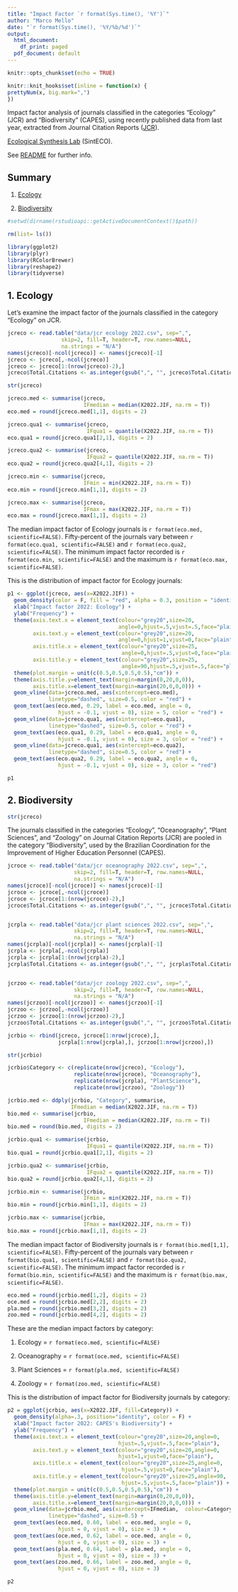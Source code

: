 ```yaml
---
title: "Impact Factor `r format(Sys.time(), '%Y')`"
author: "Marco Mello"
date: "`r format(Sys.time(), '%Y/%b/%d')`"
output:
  html_document:
    df_print: paged
  pdf_document: default
---
```


```r
knitr::opts_chunk$set(echo = TRUE)

knitr::knit_hooks$set(inline = function(x) {
prettyNum(x, big.mark=",")
})
```

Impact factor analysis of journals classified in the categories "Ecology" (JCR) and "Biodiversity" (CAPES), using recently published data from last year, extracted from Journal Citation Reports ([JCR](https://jcr.clarivate.com)).

[Ecological Synthesis Lab](https://marcomellolab.wordpress.com) (SintECO).

See [README](https://github.com/marmello77/ImpactFactor/blob/master/README.md) for further info.


## Summary

1. [Ecology](#ecology)

2. [Biodiversity](#biodiversity)


```r
#setwd(dirname(rstudioapi::getActiveDocumentContext()$path))

```

```r
rm(list= ls())
```


```r
library(ggplot2)
library(plyr)
library(RColorBrewer)
library(reshape2)
library(tidyverse)
```



## 1. Ecology{#ecology}

Let's examine the impact factor of the journals classified in the category "Ecology" on JCR.

```r
jcreco <- read.table("data/jcr ecology 2022.csv", sep=",", 
                 skip=2, fill=T, header=T, row.names=NULL,
                 na.strings = "N/A")
names(jcreco)[-ncol(jcreco)] <- names(jcreco)[-1]
jcreco <- jcreco[,-ncol(jcreco)]
jcreco <- jcreco[1:(nrow(jcreco)-2),]
jcreco$Total.Citations <- as.integer(gsub(",", "", jcreco$Total.Citations))
```


```r
str(jcreco)
```


```r
jcreco.med <- summarise(jcreco, 
                        IFmedian = median(X2022.JIF, na.rm = T))
eco.med = round(jcreco.med[1,1], digits = 2)

jcreco.qua1 <- summarise(jcreco, 
                         IFqua1 = quantile(X2022.JIF, na.rm = T))
eco.qua1 = round(jcreco.qua1[2,1], digits = 2)

jcreco.qua2 <- summarise(jcreco, 
                         IFqua2 = quantile(X2022.JIF, na.rm = T))
eco.qua2 = round(jcreco.qua2[4,1], digits = 2)

jcreco.min <- summarise(jcreco, 
                        IFmin = min(X2022.JIF, na.rm = T))
eco.min = round(jcreco.min[1,1], digits = 2)

jcreco.max <- summarise(jcreco, 
                        IFmax = max(X2022.JIF, na.rm = T))
eco.max = round(jcreco.max[1,1], digits = 2)

```

The median impact factor of Ecology journals is `r format(eco.med, scientific=FALSE)`. Fifty-percent of the journals vary between `r format(eco.qua1, scientific=FALSE)` and `r format(eco.qua2, scientific=FALSE)`. The minimum impact factor recorded is `r format(eco.min, scientific=FALSE)` and the maximum is `r format(eco.max, scientific=FALSE)`.


This is the distribution of impact factor for Ecology journals:

```r
p1 <- ggplot(jcreco, aes(x=X2022.JIF)) +
  geom_density(color = F, fill = "red", alpha = 0.3, position = "identity") +
  xlab("Impact factor 2022: Ecology") + 
  ylab("Frequency") +
  theme(axis.text.x = element_text(colour="grey20",size=20,
                                   angle=0,hjust=.5,vjust=.5,face="plain"),
        axis.text.y = element_text(colour="grey20",size=20,
                                   angle=0,hjust=1,vjust=0,face="plain"),
        axis.title.x = element_text(colour="grey20",size=25,
                                    angle=0,hjust=.5,vjust=0,face="plain"),
        axis.title.y = element_text(colour="grey20",size=25,
                                    angle=90,hjust=.5,vjust=.5,face="plain")) +
  theme(plot.margin = unit(c(0.5,0.5,0.5,0.5),"cm")) +
  theme(axis.title.y=element_text(margin=margin(0,20,0,0)),
        axis.title.x=element_text(margin=margin(20,0,0,0))) +
  geom_vline(data=jcreco.med, aes(xintercept=eco.med),
             linetype="dashed", size=0.5, color = "red") +
  geom_text(aes(eco.med, 0.29, label = eco.med, angle = 0, 
                hjust = -0.1, vjust = 0), size = 5, color = "red") +
  geom_vline(data=jcreco.qua1, aes(xintercept=eco.qua1),
             linetype="dashed", size=0.5, color = "red") +
  geom_text(aes(eco.qua1, 0.29, label = eco.qua1, angle = 0, 
                hjust = -0.1, vjust = 0), size = 3, color = "red") +
  geom_vline(data=jcreco.qua1, aes(xintercept=eco.qua2),
             linetype="dashed", size=0.5, color = "red") +
  geom_text(aes(eco.qua2, 0.29, label = eco.qua2, angle = 0,
                hjust = -0.1, vjust = 0), size = 3, color = "red")

p1
```


## 2. Biodiversity{#biodiversity}

```r
str(jcreco)
```

The journals classified in the categories "Ecology", "Oceanography", "Plant Sciences", and "Zoology" on Journal Citation Reports (JCR) are pooled in the category "Biodiversity", used by the Brazilian Coordination for the Improvement of Higher Education Personnel (CAPES).

```r
jcroce <- read.table("data/jcr oceanography 2022.csv", sep=",", 
                     skip=2, fill=T, header=T, row.names=NULL,
                     na.strings = "N/A")
names(jcroce)[-ncol(jcroce)] <- names(jcroce)[-1]
jcroce <- jcroce[,-ncol(jcroce)]
jcroce <- jcroce[1:(nrow(jcroce)-2),]
jcroce$Total.Citations <- as.integer(gsub(",", "", jcroce$Total.Citations))


jcrpla <- read.table("data/jcr plant sciences 2022.csv", sep=",", 
                     skip=2, fill=T, header=T, row.names=NULL,
                     na.strings = "N/A")
names(jcrpla)[-ncol(jcrpla)] <- names(jcrpla)[-1]
jcrpla <- jcrpla[,-ncol(jcrpla)]
jcrpla <- jcrpla[1:(nrow(jcrpla)-2),]
jcrpla$Total.Citations <- as.integer(gsub(",", "", jcrpla$Total.Citations))


jcrzoo <- read.table("data/jcr zoology 2022.csv", sep=",", 
                     skip=2, fill=T, header=T, row.names=NULL,
                     na.strings = "N/A")
names(jcrzoo)[-ncol(jcrzoo)] <- names(jcrzoo)[-1]
jcrzoo <- jcrzoo[,-ncol(jcrzoo)]
jcrzoo <- jcrzoo[1:(nrow(jcrzoo)-2),]
jcrzoo$Total.Citations <- as.integer(gsub(",", "", jcrzoo$Total.Citations))
```


```r
jcrbio <- rbind(jcreco, jcroce[1:nrow(jcroce),], 
                jcrpla[1:nrow(jcrpla),], jcrzoo[1:nrow(jcrzoo),])
```


```r
str(jcrbio)
```


```r
jcrbio$Category <- c(replicate(nrow(jcreco), "Ecology"), 
                     replicate(nrow(jcroce), "Oceanography"), 
                     replicate(nrow(jcrpla), "PlantScience"), 
                     replicate(nrow(jcrzoo), "Zoology"))
```


```r
jcrbio.med <- ddply(jcrbio, "Category", summarise, 
                    IFmedian = median(X2022.JIF, na.rm = T))
bio.med <- summarise(jcrbio, 
                        IFmedian = median(X2022.JIF, na.rm = T))
bio.med = round(bio.med, digits = 2)

jcrbio.qua1 <- summarise(jcrbio, 
                         IFqua1 = quantile(X2022.JIF, na.rm = T))
bio.qua1 = round(jcrbio.qua1[2,1], digits = 2)

jcrbio.qua2 <- summarise(jcrbio, 
                         IFqua2 = quantile(X2022.JIF, na.rm = T))
bio.qua2 = round(jcrbio.qua2[4,1], digits = 2)

jcrbio.min <- summarise(jcrbio, 
                        IFmin = min(X2022.JIF, na.rm = T))
bio.min = round(jcrbio.min[1,1], digits = 2)

jcrbio.max <- summarise(jcrbio, 
                        IFmax = max(X2022.JIF, na.rm = T))
bio.max = round(jcrbio.max[1,1], digits = 2)
```


The median impact factor of Biodiversity journals is `r format(bio.med[1,1], scientific=FALSE)`. Fifty-percent of the journals vary between `r format(bio.qua1, scientific=FALSE)` and `r format(bio.qua2, scientific=FALSE)`. The minimum impact factor recorded is `r format(bio.min, scientific=FALSE)` and the maximum is `r format(bio.max, scientific=FALSE)`.


```r
eco.med = round(jcrbio.med[1,2], digits = 2)
oce.med = round(jcrbio.med[2,2], digits = 2)
pla.med = round(jcrbio.med[3,2], digits = 2)
zoo.med = round(jcrbio.med[4,2], digits = 2)
```


These are the median impact factors by category:

1. Ecology = `r format(eco.med, scientific=FALSE)`

2. Oceanography = `r format(oce.med, scientific=FALSE)`

3. Plant Sciences = `r format(pla.med, scientific=FALSE)`

4. Zoology = `r format(zoo.med, scientific=FALSE)`


This is the distribution of impact factor for Biodiversity journals by category:

```r
p2 = ggplot(jcrbio, aes(x=X2022.JIF, fill=Category)) +
  geom_density(alpha=.3, position="identity", color = F) +
  xlab("Impact factor 2022: CAPES's Biodiversity") + 
  ylab("Frequency") +
  theme(axis.text.x = element_text(colour="grey20",size=20,angle=0,
                                   hjust=.5,vjust=.5,face="plain"),
        axis.text.y = element_text(colour="grey20",size=20,angle=0,
                                   hjust=1,vjust=0,face="plain"),
        axis.title.x = element_text(colour="grey20",size=25,angle=0,
                                    hjust=.5,vjust=0,face="plain"),
        axis.title.y = element_text(colour="grey20",size=25,angle=90,
                                    hjust=.5,vjust=.5,face="plain")) +
  theme(plot.margin = unit(c(0.5,0.5,0.5,0.5),"cm")) +
  theme(axis.title.y=element_text(margin=margin(0,20,0,0)),
        axis.title.x=element_text(margin=margin(20,0,0,0))) +
  geom_vline(data=jcrbio.med, aes(xintercept=IFmedian,  colour=Category),
             linetype="dashed", size=0.5) +
  geom_text(aes(eco.med, 0.60, label = eco.med, angle = 0, 
                hjust = 0, vjust = 0), size = 3) +
  geom_text(aes(oce.med, 0.62, label = oce.med, angle = 0, 
                hjust = 0, vjust = 0), size = 3) +
  geom_text(aes(pla.med, 0.64, label = pla.med, angle = 0, 
                hjust = 0, vjust = 0), size = 3) +
  geom_text(aes(zoo.med, 0.66, label = zoo.med, angle = 0, 
                hjust = 0, vjust = 0), size = 3)

p2
```

